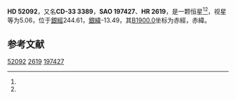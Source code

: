 {{Starbox begin
| name = HD 52092
}}
{{Starbox observe
| epoch = [[J2000.0|J2000.0]]
| constell = {{星座名待查}}<ref name=SIMBAD>{{cite web
 | url=http://simbad.u-strasbg.fr/simbad/sim-id?Ident=HR+2619
 | title=Pulsating variable Star
 | publisher=Centre de Données astronomiques de Strasbourg
 | work=SIMBAD
 | accessdate=2012-07-13
 | archive-date=2020-11-07
 | archive-url=https://web.archive.org/web/20201107162657/http://simbad.u-strasbg.fr/simbad/sim-id?Ident=HR+2619
 | dead-url=no
 }}</ref><ref name=DATA>{{cite web
 | url=http://vizier.u-strasbg.fr/viz-bin/VizieR-5?-out.add=.&-source=5050&-corr=PK=HR&-out.max=9999&HR=2619
 | title=VizieR Detailed Page
 | accessdate=2012-07-13
 | archive-date=2020-11-07
 | archive-url=https://web.archive.org/web/20201107162702/http://vizier.u-strasbg.fr/viz-bin/VizieR-5?-out.add=.&-source=5050&-corr=PK%3DHR&-out.max=9999&HR=2619
 | dead-url=no
 }}</ref>
| 星官 = 
| ra = {{RA|6|58|25.1}}<ref name=SIMBAD /><ref name=DATA />
| dec = {{DEC|-34|6|42}}<ref name=SIMBAD /><ref name=DATA />
| appmag_v = 5.06<ref name=SIMBAD /><ref name=DATA />
}}
{{Starbox character
| class = B3V<ref name=SIMBAD /><ref name=DATA />
| b-v = -0.16<ref name=SIMBAD /><ref name=DATA />
| u-b = -0.65<ref name=SIMBAD /><ref name=DATA />
| r-i = <ref name=SIMBAD /><ref name=DATA />
| variable = 
}}
{{Starbox astrometry
| radial_v = -0.65
| prop_mo_ra = 19
| parallax = 
| p_error = 
}}
{{Starbox catalog
| names =CD-33 3389，[[SAO星表|SAO]] 197427，[[HD星表|HD]] 52092，[[HR星表|HR]] 2619}}
{{Starbox reference |Simbad=HR+2619}}
{{Starbox end}}

'''HD 52092'''，又名'''CD-33 3389'''，'''SAO 197427'''、'''HR 2619'''，是一颗恒星<ref name=SIMBAD /><ref name=DATA />，视星等为5.06，位于[[銀道座標系|銀經]]244.61，[[銀道座標系|銀緯]]-13.49，其[[B1900.0|B1900.0]]坐标为赤經{{RA|6|54|45.4}}，赤緯{{DEC|-33|-13.49|33}}。

== 参考文献 ==
{{reflist}}

{{star-stub}}

[[Category:HD和HDE天體|52092]]
[[Category:HR天體|2619]]
[[Category:SAO天體|197427]]
